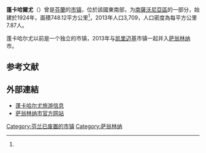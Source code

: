 {{Infobox settlement
| name = 蓬卡哈爾尤
| image_skyline = Punkaharju State's Hotel.jpg
| imagesize = 220px
| image_caption = [[蓬卡哈尔尤国家旅馆|蓬卡哈爾尤旅馆]]
| image_flag = 
| image_shield = 
| image_map = Punkaharju.sijainti.suomi.2008.svg
| mapsize = 200px
| pushpin_label_position = bottom
| settlement_type = 已撤销的市鎮
| subdivision_type = 國家
| subdivision_name = {{FIN}}
| subdivision_type1 = [[芬蘭行政區|行政區]]
| subdivision_name1 = [[南薩沃尼亞區|南薩沃尼亞區]]
| subdivision_type2 = 
| subdivision_name2 = 
| leader_title = 市長
| leader_name = 
| established_title = 創建時間
| established_date = 1924年
| established_title3 = 合并时间
| established_date3 = 2013年
| area_total_km2 = 748.12
| area_land_km2 = 471.26
| area_water_km2 =  276.86
| population_as_of = 2013年
| population_total = 3709
| population_density_km2 = auto
| timezone = [[歐洲東部時間|EET]]
| utc_offset = +2
| timezone_DST = [[歐洲東部夏令時間|EEST]]
| utc_offset_DST = +3
| coordinates =
| postal_code_type = 郵政號碼
| postal_code = 
| area_code = 
| blank_name = 
| blank_info = 
| website = {{url|http://www.visitpunkaharju.fi/}}
}}
'''蓬卡哈爾尤'''（{{lang-fi|Punkaharju}}）曾是[[芬蘭|芬蘭]]的[[芬兰市镇|市镇]]，位於該國東南部，为[[南薩沃尼亞區|南薩沃尼亞區]]的一部分，始建於1924年，面積748.12平方公里<ref name="面积"/>，2013年人口3,709，人口密度為每平方公里7.87人。

蓬卡哈尔尤以前是一个独立的市镇，2013年与[[凯里迈基|凯里迈基]]市镇一起并入[[萨翁林纳|萨翁林纳]]市。

== 参考文献 ==
{{Reflist|refs=
<ref name="面积">{{cite web | url = http://www.maanmittauslaitos.fi/tilastot | title = Vuositilastot | author =  | quote = Pinta-alat kunnittain 1.1.2012 | format =  | language = fi | publisher = Maanmittauslaitos（芬兰测绘局） | date =  | accessdate = 2016年6月2日 | archive-date = 2017年2月28日 | archive-url = https://web.archive.org/web/20170228235859/http://www.maanmittauslaitos.fi/tilastot | dead-url = no }}</ref>
}}

==外部連結==
{{commonscat|Punkaharju|position=left}}
* [http://www.visitpunkaharju.fi/ 蓬卡哈尔尤旅游信息] {{Wayback|url=http://www.visitpunkaharju.fi/ |date=20210207045703 }} {{fi}} {{en}} {{ru}}
* [http://www.savonlinna.fi/ 萨翁林纳市官方网站] {{Wayback|url=http://www.savonlinna.fi/ |date=20160614115225 }} {{fi}}

{{Finland-geo-stub}}
[[Category:芬兰已废置的市镇|Category:芬兰已废置的市镇]]
[[Category:萨翁林纳|Category:萨翁林纳]]